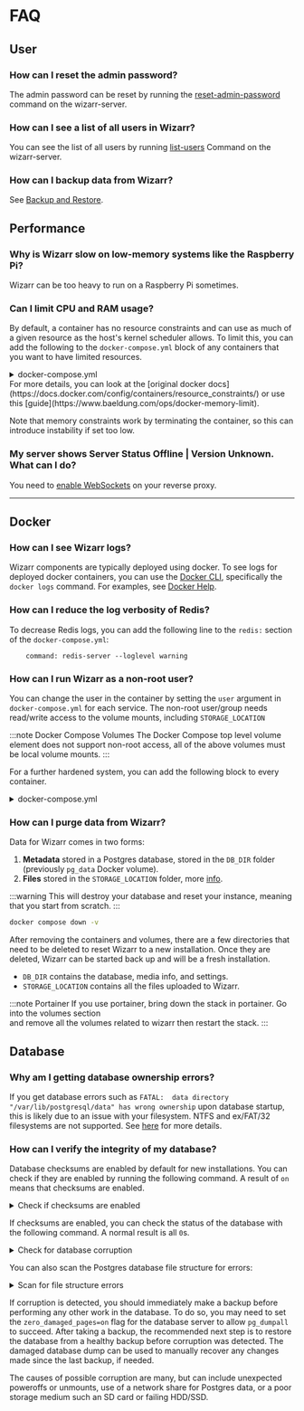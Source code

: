 # FAQ

## User

### How can I reset the admin password?

The admin password can be reset by running the [reset-admin-password](/docs/administration/server-commands.md) command on the wizarr-server.

### How can I see a list of all users in Wizarr?

You can see the list of all users by running [list-users](/docs/administration/server-commands.md) Command on the wizarr-server.

### How can I backup data from Wizarr?

See [Backup and Restore](/docs/administration/backup-and-restore.md).

## Performance

### Why is Wizarr slow on low-memory systems like the Raspberry Pi?

Wizarr can be too heavy to run on a Raspberry Pi sometimes.

### Can I limit CPU and RAM usage?

By default, a container has no resource constraints and can use as much of a given resource as the host's kernel scheduler allows. To limit this, you can add the following to the `docker-compose.yml` block of any containers that you want to have limited resources.

<details>
<summary>docker-compose.yml</summary>

```yaml
deploy:
    resources:
        limits:
            # Number of CPU threads
            cpus: "1.00"
            # Gigabytes of memory
            memory: "1G"
```

</details>
For more details, you can look at the [original docker docs](https://docs.docker.com/config/containers/resource_constraints/) or use this [guide](https://www.baeldung.com/ops/docker-memory-limit).

Note that memory constraints work by terminating the container, so this can introduce instability if set too low.

### My server shows Server Status Offline | Version Unknown. What can I do?

You need to [enable WebSockets](/docs/administration/reverse-proxy/) on your reverse proxy.

---

## Docker

### How can I see Wizarr logs?

Wizarr components are typically deployed using docker. To see logs for deployed docker containers, you can use the [Docker CLI](https://docs.docker.com/engine/reference/commandline/cli/), specifically the `docker logs` command. For examples, see [Docker Help](/docs/guides/docker-help.md).

### How can I reduce the log verbosity of Redis?

To decrease Redis logs, you can add the following line to the `redis:` section of the `docker-compose.yml`:

`    command: redis-server --loglevel warning`

### How can I run Wizarr as a non-root user?

You can change the user in the container by setting the `user` argument in `docker-compose.yml` for each service.
The non-root user/group needs read/write access to the volume mounts, including `STORAGE_LOCATION`

:::note Docker Compose Volumes
The Docker Compose top level volume element does not support non-root access, all of the above volumes must be local volume mounts.
:::

For a further hardened system, you can add the following block to every container.

<details>
<summary>docker-compose.yml</summary>

```yaml
security_opt:
    # Prevent escalation of privileges after the container is started
    - no-new-privileges:true
cap_drop:
    # Prevent access to raw network traffic
    - NET_RAW
```

</details>

### How can I purge data from Wizarr?

Data for Wizarr comes in two forms:

1. **Metadata** stored in a Postgres database, stored in the `DB_DIR` folder (previously `pg_data` Docker volume).
2. **Files** stored in the `STORAGE_LOCATION` folder, more [info](/docs/administration/backup-and-restore#asset-types-and-storage-locations).

:::warning
This will destroy your database and reset your instance, meaning that you start from scratch.
:::

```bash title="Remove Wizarr (containers and volumes)"
docker compose down -v
```

After removing the containers and volumes, there are a few directories that need to be deleted to reset Wizarr to a new installation. Once they are deleted, Wizarr can be started back up and will be a fresh installation.

-   `DB_DIR` contains the database, media info, and settings.
-   `STORAGE_LOCATION` contains all the files uploaded to Wizarr.

:::note Portainer
If you use portainer, bring down the stack in portainer. Go into the volumes section  
and remove all the volumes related to wizarr then restart the stack.
:::

## Database

### Why am I getting database ownership errors?

If you get database errors such as `FATAL:  data directory "/var/lib/postgresql/data" has wrong ownership` upon database startup, this is likely due to an issue with your filesystem.
NTFS and ex/FAT/32 filesystems are not supported. See [here](/docs/install/requirements#special-requirements-for-windows-users) for more details.

### How can I verify the integrity of my database?

Database checksums are enabled by default for new installations. You can check if they are enabled by running the following command.
A result of `on` means that checksums are enabled.

<details>
<summary>Check if checksums are enabled</summary>

```bash
docker exec -it wizarr_postgres psql --dbname=postgres --username=<DB_USERNAME> --command="show data_checksums"
 data_checksums
----------------
 on
(1 row)
```

</details>

If checksums are enabled, you can check the status of the database with the following command. A normal result is all `0`s.

<details>
<summary>Check for database corruption</summary>

```bash
docker exec -it wizarr_postgres psql --dbname=postgres --username=<DB_USERNAME> --command="SELECT datname, checksum_failures, checksum_last_failure FROM pg_stat_database WHERE datname IS NOT NULL"
  datname  | checksum_failures | checksum_last_failure
-----------+-------------------+-----------------------
 postgres  |                 0 |
 wizarr    |                 0 |
 template1 |                 0 |
 template0 |                 0 |
(4 rows)
```

</details>

You can also scan the Postgres database file structure for errors:

<details>
<summary>Scan for file structure errors</summary>
```bash
docker exec -it wizarr_postgres pg_amcheck --username=postgres --heapallindexed --parent-check --rootdescend --progress --all --install-missing
```

A normal result will end something like this and return with an exit code of `0`:

```bash
7470/8832 relations (84%), 730829/734735 pages (99%)
8425/8832 relations (95%), 734367/734735 pages (99%)
8832/8832 relations (100%), 734735/734735 pages (100%)
```

</details>

If corruption is detected, you should immediately make a backup before performing any other work in the database.
To do so, you may need to set the `zero_damaged_pages=on` flag for the database server to allow `pg_dumpall` to succeed.
After taking a backup, the recommended next step is to restore the database from a healthy backup before corruption was detected.
The damaged database dump can be used to manually recover any changes made since the last backup, if needed.

The causes of possible corruption are many, but can include unexpected poweroffs or unmounts, use of a network share for Postgres data, or a poor storage medium such an SD card or failing HDD/SSD.
